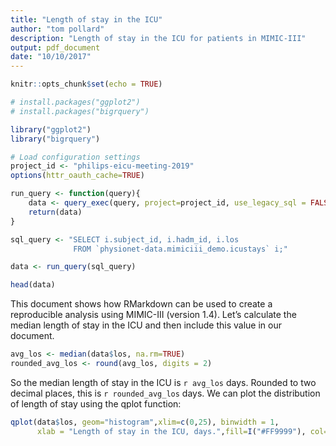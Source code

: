 ```yaml
---
title: "Length of stay in the ICU"
author: "tom pollard"
description: "Length of stay in the ICU for patients in MIMIC-III"
output: pdf_document
date: "10/10/2017"
---
```


```r
knitr::opts_chunk$set(echo = TRUE)

# install.packages("ggplot2")
# install.packages("bigrquery")

library("ggplot2")
library("bigrquery")
```


```r
# Load configuration settings
project_id <- "philips-eicu-meeting-2019"
options(httr_oauth_cache=TRUE)

run_query <- function(query){
    data <- query_exec(query, project=project_id, use_legacy_sql = FALSE)
    return(data)
}
```


```r
sql_query <- "SELECT i.subject_id, i.hadm_id, i.los
              FROM `physionet-data.mimiciii_demo.icustays` i;"

data <- run_query(sql_query)

head(data)
```

This document shows how RMarkdown can be used to create a reproducible analysis using MIMIC-III (version 1.4). Let's calculate the median length of stay in the ICU and then include this value in our document.

```r
avg_los <- median(data$los, na.rm=TRUE)
rounded_avg_los <- round(avg_los, digits = 2)
```

So the median length of stay in the ICU is `r avg_los` days. Rounded to two decimal places, this is `r rounded_avg_los` days. We can plot the distribution of length of stay using the qplot function:   
   
   
```r
qplot(data$los, geom="histogram",xlim=c(0,25), binwidth = 1,
      xlab = "Length of stay in the ICU, days.",fill=I("#FF9999"), col=I("white"))
```
